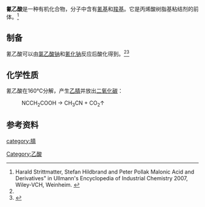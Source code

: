{{Chembox
| ImageFile = Cyanoacetic acid.svg
| OtherNames = 
| IUPACName = 2-氰基乙酸
| Section1 = {{Chembox Identifiers
| CASNo = 372-09-8
| CASNo_Ref = {{cascite|changed|??}}
|  PubChem  =  9740
|   ChemSpiderID  =  9357
|   SMILES  =  C(C#N)C(=O)O
|   InChI  =  1/C3H3NO2/c4-2-1-3(5)6/h1H2,(H,5,6)
|   InChIKey  =  MLIREBYILWEBDM-UHFFFAOYAD
|   StdInChI  =  1S/C3H3NO2/c4-2-1-3(5)6/h1H2,(H,5,6)
|   StdInChIKey  =  MLIREBYILWEBDM-UHFFFAOYSA-N
}}
| Section2 = {{Chembox Properties
|  Formula = C<sub>3</sub>H<sub>3</sub>NO<sub>2</sub>
|  MolarMass = 85.06
|  Appearance = 无色、吸湿性固体
|  Density = 1.287 g/cm<sup>3</sup>
|  MeltingPt = 69-70 ℃
|  BoilingPt = 108 ℃ (15 mm Hg)
|  Solubility = 1000 g/L (20 ℃)}}
| Section3 = {{Chembox Hazards
|  MainHazards = 腐蚀性
|  FlashPtC = 107 }}
}}

'''氰乙酸'''是一种有机化合物，分子中含有[[氰基|氰基]]和[[羧基|羧基]]。它是丙烯酸树脂基粘结剂的前体。<ref name=Ullm>Harald Strittmatter, Stefan Hildbrand and Peter Pollak Malonic Acid and Derivatives" in Ullmann's Encyclopedia of Industrial Chemistry 2007, Wiley-VCH, Weinheim. {{DOI| 10.1002/14356007.a16_063.pub2}}</ref>
==制备==
氰乙酸可以由[[氯乙酸钠|氯乙酸钠]]和[[氰化钠|氰化钠]]反应后酸化得到。<ref name=Ullm/><ref>{{cite journal|last1=Inglis|first1=J. K. H.|title=Ethyl Cyanoacetate|journal=Organic Syntheses|date=1928|volume=8|page=74|doi=10.15227/orgsyn.008.0074}}</ref>
==化学性质==
氰乙酸在160℃分解，产生[[乙腈|乙腈]]并放出[[二氧化碳|二氧化碳]]：
: NCCH<sub>2</sub>COOH → CH<sub>3</sub>CN +  CO<sub>2</sub>↑

==参考资料==
{{reflist}}
[[category:腈|category:腈]]
[[Category:乙酸|Category:乙酸]]